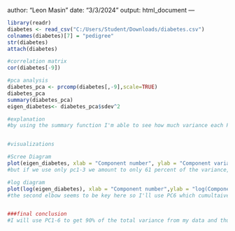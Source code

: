 author: "Leon Masin"
date: "3/3/2024"
output: html_document
---
  
```{r}
library(readr)
diabetes <- read_csv("C:/Users/Student/Downloads/diabetes.csv")
colnames(diabetes)[7] = "pedigree"
str(diabetes)
attach(diabetes)

#correlation matrix
cor(diabetes[-9])

#pca analysis
diabetes_pca <- prcomp(diabetes[,-9],scale=TRUE)
diabetes_pca
summary(diabetes_pca)
eigen_diabetes<- diabetes_pca$sdev^2

#explanation
#by using the summary function I'm able to see how much variance each PC dimension adds, in terms of variate representation PC1/2 add around 20-25 percent of the total variance and everything past that adds less then 15 percent util pc8 which only adds 5 percent of the total variance, also to note when using the cor function to find the correlation matrix PC2 by far has the highest correlation with most variables.


#visualizations

#Scree Diagram
plot(eigen_diabetes, xlab = "Component number", ylab = "Component variance", type = "l", main = "Scree diagram")
#but if we use only pc1-3 we amount to only 61 percent of the variance, going to look at second elbow

#log diagram
plot(log(eigen_diabetes), xlab = "Component number",ylab = "log(Component variance)", type="l",main = "Log(eigenvalue) diagram")
#the second elbow seems to be key here so I'll use PC6 which cumultaively includes around 90 percent of the total variance


###final conclusion
#I will use PC1-6 to get 90% of the total variance from my data and thus discard two dimensions making it easier to further analysis

```